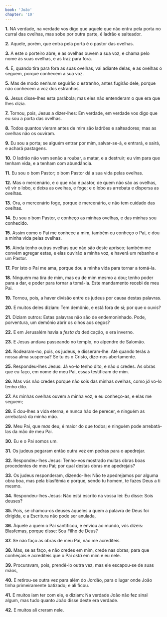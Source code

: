```yaml
---
book: 'João'
chapter: '10'
---
```


**1.** NA verdade, na verdade vos digo que aquele que não entra pela porta no curral das ovelhas, mas sobe por outra parte, é ladrão e salteador.

**2.** Aquele, porém, que entra pela porta é o pastor das ovelhas.

**3.** A este o porteiro abre, e as ovelhas ouvem a sua voz, e chama pelo nome às suas ovelhas, e as traz para fora.

**4.** E, quando tira para fora as suas ovelhas, vai adiante delas, e as ovelhas o seguem, porque conhecem a sua voz.

**5.** Mas de modo nenhum seguirão o estranho, antes fugirão dele, porque não conhecem a voz dos estranhos.

**6.** Jesus disse-lhes esta parábola; mas eles não entenderam o que era que lhes dizia.

**7.** Tornou, pois, Jesus a dizer-lhes: Em verdade, em verdade vos digo que eu sou a porta das ovelhas.

**8.** Todos quantos vieram antes de mim são ladrões e salteadores; mas as ovelhas não os ouviram.

**9.** Eu sou a porta; se alguém entrar por mim, salvar-se-á, e entrará, e sairá, e achará pastagens.

**10.** O ladrão não vem senão a roubar, a matar, e a destruir; eu vim para que tenham vida, e a tenham com abundância.

**11.** Eu sou o bom Pastor; o bom Pastor dá a sua vida pelas ovelhas.

**12.** Mas o mercenário, e o que não é pastor, de quem não são as ovelhas, vê vir o lobo, e deixa as ovelhas, e foge; e o lobo as arrebata e dispersa as ovelhas.

**13.** Ora, o mercenário foge, porque é mercenário, e não tem cuidado das ovelhas.

**14.** Eu sou o bom Pastor, e conheço as minhas ovelhas, e das minhas sou conhecido.

**15.** Assim como o Pai me conhece a mim, também eu conheço o Pai, e dou a minha vida pelas ovelhas.

**16.** Ainda tenho outras ovelhas que não são deste aprisco; também me convém agregar estas, e elas ouvirão a minha voz, e haverá um rebanho *e* um Pastor.

**17.** Por isto o Pai me ama, porque dou a minha vida para tornar a tomá-la.

**18.** Ninguém ma tira de mim, mas eu de mim mesmo a dou; tenho poder para a dar, e poder para tornar a tomá-la. Este mandamento recebi de meu Pai.

**19.** Tornou, pois, a haver divisão entre os judeus por causa destas palavras.

**20.** E muitos deles diziam: Tem demônio, e está fora de si; por que o ouvis?

**21.** Diziam outros: Estas palavras não são de endemoninhado. Pode, porventura, um demônio abrir os olhos aos cegos?

**22.** E em Jerusalém havia a *festa da* dedicação, e era inverno.

**23.** E Jesus andava passeando no templo, no alpendre de Salomão.

**24.** Rodearam-no, pois, os judeus, e disseram-lhe: Até quando terás a nossa alma suspensa? Se tu és o Cristo, dize-nos abertamente.

**25.** Respondeu-lhes Jesus: Já vo-*lo* tenho dito, e não *o* credes. As obras que eu faço, em nome de meu Pai, essas testificam de mim.

**26.** Mas vós não credes porque não sois das minhas ovelhas, como *já* vo-lo tenho dito.

**27.** As minhas ovelhas ouvem a minha voz, e eu conheço-as, e elas me seguem;

**28.** E dou-lhes a vida eterna, e nunca hão de perecer, e ninguém as arrebatará da minha mão.

**29.** Meu Pai, que m*as* deu, é maior do que todos; e ninguém pode arrebatá-las da mão de meu Pai.

**30.** Eu e o Pai somos um.

**31.** Os judeus pegaram então outra vez em pedras para o apedrejar.

**32.** Respondeu-lhes Jesus: Tenho-vos mostrado muitas obras boas procedentes de meu Pai; por qual destas obras me apedrejais?

**33.** Os judeus responderam, dizendo-lhe: Não te apedrejamos por alguma obra boa, mas pela blasfêmia e porque, sendo tu homem, te fazes Deus a ti mesmo.

**34.** Respondeu-lhes Jesus: Não está escrito na vossa lei: Eu disse: Sois deuses?

**35.** Pois, se chamou-os deuses àqueles a quem a palavra de Deus foi dirigida, e a Escritura não pode ser anulada,

**36.** Àquele a quem o Pai santificou, e enviou ao mundo, vós dizeis: Blasfemas, porque disse: Sou Filho de Deus?

**37.** Se não faço as obras de meu Pai, não me acrediteis.

**38.** Mas, se as faço, e não credes em mim, crede nas obras; para que conheçais e acrediteis que o Pai *está* em mim e eu nele.

**39.** Procuravam, pois, prendê-lo outra vez, mas ele escapou-se de suas mãos,

**40.** E retirou-se outra vez para além do Jordão, para o lugar onde João tinha primeiramente batizado; e ali ficou.

**41.** E muitos iam ter com ele, e diziam: Na verdade João não fez sinal algum, mas tudo quanto João disse deste era verdade.

**42.** E muitos ali creram nele.